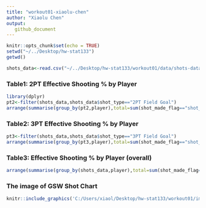 ```yaml
---
title: "workout01-xiaolu-chen"
author: "Xiaolu Chen"
output: 
   github_document
---
```


```r
knitr::opts_chunk$set(echo = TRUE)
setwd("~/../Desktop/hw-stat133")
getwd()
```
```r
shots_data<-read.csv("~/../Desktop/hw-stat133/workout01/data/shots-data.csv")
```
### Table1: 2PT Effective Shooting % by Player

```r
library(dplyr)
pt2<-filter(shots_data,shots_data$shot_type=="2PT Field Goal")
arrange(summarise(group_by(pt2,player),total=sum(shot_made_flag=="shot_yes"|shot_made_flag=="shot_no"),made=sum(shot_made_flag=="shot_yes"),perc_made=made/total),desc(perc_made))
```

### Table2: 3PT Effective Shooting % by Player

```r
pt3<-filter(shots_data,shots_data$shot_type=="3PT Field Goal")
arrange(summarise(group_by(pt3,player),total=sum(shot_made_flag=="shot_yes"|shot_made_flag=="shot_no"),made=sum(shot_made_flag=="shot_yes"),perc_made=made/total),desc(perc_made))
```

### Table3: Effective Shooting % by Player (overall)

```r
arrange(summarise(group_by(shots_data,player),total=sum(shot_made_flag=="shot_yes"|shot_made_flag=="shot_no"),made=sum(shot_made_flag=="shot_yes"),perc_made=made/total),desc(perc_made))
```

### The image of GSW Shot Chart
```r
knitr::include_graphics('C:/Users/xiaol/Desktop/hw-stat133/workout01/images/gsw-shots-chart.png')
```

